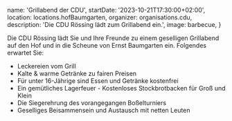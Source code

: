 
  name: 'Grillabend der CDU',
  startDate: '2023-10-21T17:30:00+02:00',
  location: locations.hofBaumgarten,
  organizer: organisations.cdu,
  description: 'Die CDU Rössing lädt zum Grillabend ein.',
  image: barbecue,
}

Die CDU Rössing lädt Sie und Ihre Freunde zu einem geselligen Grillabend
auf den Hof und in die Scheune von Ernst Baumgarten ein. Folgendes
erwartet Sie:

- Leckereien vom Grill
- Kalte & warme Getränke zu fairen Preisen
- Für unter 16-Jährige sind Essen und Getränke kostenfrei
- Ein gemütliches Lagerfeuer - Kostenloses Stockbrotbacken für Groß und Klein
- Die Siegerehrung des vorangegangen Boßelturniers
- Geselliges Beisammensein und Austausch mit netten Leuten
